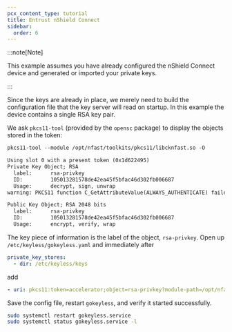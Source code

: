 ```yaml
---
pcx_content_type: tutorial
title: Entrust nShield Connect
sidebar:
  order: 6
---
```


:::note[Note]

This example assumes you have already configured the nShield Connect device and generated or imported your private keys.

:::

Since the keys are already in place, we merely need to build the configuration file that the key server will read on startup. In this example the device contains a single RSA key pair.

We ask `pkcs11-tool` (provided by the `opensc` package) to display the objects stored in the token:

```txt
pkcs11-tool --module /opt/nfast/toolkits/pkcs11/libcknfast.so -O
```

```txt output
Using slot 0 with a present token (0x1d622495)
Private Key Object; RSA
  label:      rsa-privkey
  ID:         105013281578de42ea45f5bfac46d302fb006687
  Usage:      decrypt, sign, unwrap
warning: PKCS11 function C_GetAttributeValue(ALWAYS_AUTHENTICATE) failed: rv = CKR_ATTRIBUTE_TYPE_INVALID (0x12)

Public Key Object; RSA 2048 bits
  label:      rsa-privkey
  ID:         105013281578de42ea45f5bfac46d302fb006687
  Usage:      encrypt, verify, wrap
```

The key piece of information is the label of the object, `rsa-privkey`. Open up `/etc/keyless/gokeyless.yaml` and immediately after

```yaml
private_key_stores:
  - dir: /etc/keyless/keys
```

add

```yaml
- uri: pkcs11:token=accelerator;object=rsa-privkey?module-path=/opt/nfast/toolkits/pkcs11/libcknfast.so&max-sessions=4
```

Save the config file, restart `gokeyless`, and verify it started successfully.

```sh
sudo systemctl restart gokeyless.service
sudo systemctl status gokeyless.service -l
```

